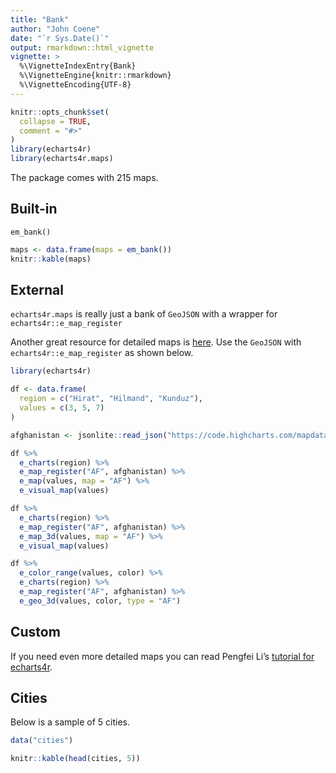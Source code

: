 ```yaml
---
title: "Bank"
author: "John Coene"
date: "`r Sys.Date()`"
output: rmarkdown::html_vignette
vignette: >
  %\VignetteIndexEntry{Bank}
  %\VignetteEngine{knitr::rmarkdown}
  %\VignetteEncoding{UTF-8}
---
```


```r
knitr::opts_chunk$set(
  collapse = TRUE,
  comment = "#>"
)
library(echarts4r)
library(echarts4r.maps)
```

The package comes with 215 maps. 

<div class = "row">
<div class = "col-md-6" >

## Built-in

```
em_bank()
```

```r
maps <- data.frame(maps = em_bank())
knitr::kable(maps)
```
</div>

<div class = "col-md-6" >

## External

`echarts4r.maps` is really just a bank of `GeoJSON` with a wrapper for `echarts4r::e_map_register`

Another great resource for detailed maps is [here](https://code.highcharts.com/mapdata/). Use the `GeoJSON` with `echarts4r::e_map_register` as shown below.

```r
library(echarts4r)

df <- data.frame(
  region = c("Hirat", "Hilmand", "Kunduz"),
  values = c(3, 5, 7)
)

afghanistan <- jsonlite::read_json("https://code.highcharts.com/mapdata/countries/af/af-all.geo.json")

df %>% 
  e_charts(region) %>% 
  e_map_register("AF", afghanistan) %>% 
  e_map(values, map = "AF") %>% 
  e_visual_map(values)

df %>% 
  e_charts(region) %>% 
  e_map_register("AF", afghanistan) %>% 
  e_map_3d(values, map = "AF") %>% 
  e_visual_map(values)

df %>% 
  e_color_range(values, color) %>% 
  e_charts(region) %>% 
  e_map_register("AF", afghanistan) %>% 
  e_geo_3d(values, color, type = "AF") 
```

## Custom

If you need even more detailed maps you can read Pengfei Li's [tutorial for echarts4r](https://echarts4r.john-coene.com/articles/make-geo-json.html).

## Cities

Below is a sample of 5 cities.

```r
data("cities")

knitr::kable(head(cities, 5))
```

</div>

</div>